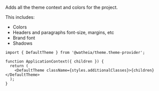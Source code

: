 Adds all the theme context and colors for the project.

This includes:

- Colors
- Headers and paragraphs font-size, margins, etc
- Brand font
- Shadows

```tsx
import { DefaultTheme } from '@watheia/theme.theme-provider';

function ApplicationContext({ children }) {
  return (
    <DefaultTheme className={styles.additionalClasses}>{children}</DefaultTheme>
  );
}
```
